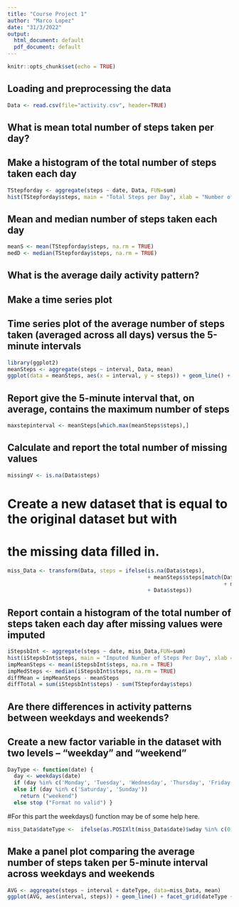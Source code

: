```yaml
---
title: "Course Project 1"
author: "Marco Lopez"
date: "31/3/2022"
output:
  html_document: default
  pdf_document: default
---
```


```r
knitr::opts_chunk$set(echo = TRUE)
```
## Loading and preprocessing the data
```r
Data <- read.csv(file="activity.csv", header=TRUE)
```
## What is mean total number of steps taken per day?
## Make a histogram of the total number of steps taken each day
```r
TStepforday <- aggregate(steps ~ date, Data, FUN=sum)
hist(TStepforday$steps, main = "Total Steps per Day", xlab = "Number of Steps")
```



##  Mean and median number of steps taken each day 


```r
meanS <- mean(TStepforday$steps, na.rm = TRUE)
medD <- median(TStepforday$steps, na.rm = TRUE)
```
## What is the average daily activity pattern?
## Make a time series plot
## Time series plot of the average number of steps taken (averaged across all days) versus the 5-minute intervals

```r
library(ggplot2)
meanSteps <- aggregate(steps ~ interval, Data, mean)
ggplot(data = meanSteps, aes(x = interval, y = steps)) + geom_line() + ggtitle("Average Daily Activity Pattern") + xlab("5-minute Interval") + ylab("Average Number of Steps") + theme(plot.title = element_text(hjust = 0.5))
```


## Report give the 5-minute interval that, on average, contains the maximum number of steps
```r
maxstepinterval <- meanSteps[which.max(meanSteps$steps),]
```
## Calculate and report the total number of missing values
```r
missingV <- is.na(Data$steps)
```
# Create a new dataset that is equal to the original dataset but with 
# the missing data filled in.
```r
miss_Data <- transform(Data, steps = ifelse(is.na(Data$steps),
                                            + meanSteps$steps[match(Data$interval,
                                                                    + meanSteps$interval)],
                                            + Data$steps))
```
## Report contain a histogram of the total number of steps taken each day after missing values were imputed

```r
iStepsbInt <- aggregate(steps ~ date, miss_Data,FUN=sum)
hist(iStepsbInt$steps, main = "Imputed Number of Steps Per Day", xlab = "Number of Steps")
impMeanSteps <- mean(iStepsbInt$steps, na.rm = TRUE)
impMedSteps <- median(iStepsbInt$steps, na.rm = TRUE)
diffMean = impMeanSteps - meanSteps
diffTotal = sum(iStepsbInt$steps) - sum(TStepforday$steps)
```
## Are there differences in activity patterns between weekdays and weekends?
## Create a new factor variable in the dataset with two levels – “weekday” and “weekend”
```r
DayType <- function(date) {
  day <- weekdays(date) 
  if (day %in% c('Monday', 'Tuesday', 'Wednesday', 'Thursday', 'Friday')) return ("weekeday")
  else if (day %in% c('Saturday', 'Sunday'))
    return ("weekend")
  else stop ("Format no valid") }
```
#For this part the weekdays() function may be of some help here.
```r
miss_Data$dateType <-  ifelse(as.POSIXlt(miss_Data$date)$wday %in% c(0,6), 'weekend', 'weekday')
```
## Make a panel plot comparing the average number of steps taken per 5-minute interval across weekdays and weekends
```r
AVG <- aggregate(steps ~ interval + dateType, data=miss_Data, mean)
ggplot(AVG, aes(interval, steps)) + geom_line() + facet_grid(dateType ~ .) + xlab("5-minute interval") + ylab("avarage number of steps")
```
